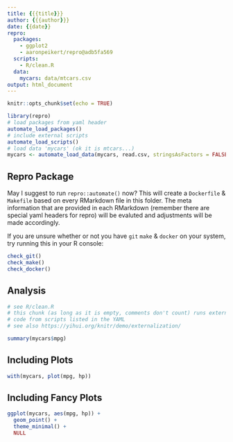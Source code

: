 ```yaml
---
title: {{{title}}}
author: {{{author}}}
date: {{date}}
repro:
  packages:
    - ggplot2
    - aaronpeikert/repro@adb5fa569
  scripts:
    - R/clean.R
  data:
    mycars: data/mtcars.csv
output: html_document
---
```


```r
knitr::opts_chunk$set(echo = TRUE)

library(repro)
# load packages from yaml header
automate_load_packages()
# include external scripts
automate_load_scripts()
# load data 'mycars' (ok it is mtcars...)
mycars <- automate_load_data(mycars, read.csv, stringsAsFactors = FALSE)
```

## Repro Package

May I suggest to run `repro::automate()` now? This will create a `Dockerfile` & `Makefile` based on every RMarkdown file in this folder.  The meta information that are provided in each RMarkdown (remember there are special yaml headers for repro) will be evaluted and adjustments will be made accordingly.

If you are unsure whether or not you have `git` `make` & `docker` on your system, try running this in your R console:

```r
check_git()
check_make()
check_docker()
```

## Analysis

```r
# see R/clean.R
# this chunk (as long as it is empty, comments don't count) runs external
# code from scripts listed in the YAML
# see also https://yihui.org/knitr/demo/externalization/
```

```r
summary(mycars$mpg)
```

## Including Plots

```r
with(mycars, plot(mpg, hp))
```

## Including Fancy Plots

```r
ggplot(mycars, aes(mpg, hp)) +
  geom_point() +
  theme_minimal() +
  NULL
```
